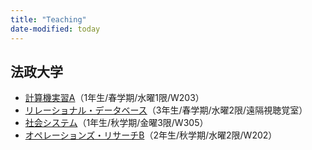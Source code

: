 ```yaml
---
title: "Teaching"
date-modified: today
---
```


## 法政大学

- [計算機実習A](https://zi-ang-liu.github.io/jb-computer-literacy)（1年生/春学期/水曜1限/W203）  
- [リレーショナル・データベース](https://zi-ang-liu.github.io/jb-database)（3年生/春学期/水曜2限/遠隔視聴覚室）
- [社会システム](https://zi-ang-liu.github.io/systems-engineering-book)（1年生/秋学期/金曜3限/W305）
- [オペレーションズ・リサーチB](https://zi-ang-liu.github.io/or-book)（2年生/秋学期/水曜2限/W202）

<!-- ## 過去の担当科目

- [プログラミング](https://zi-ang-liu.github.io/jb-c-programming/intro.html), 2021~2024
- 機械工作実習I, 2021~2024, OU
- [システム工学総合Ⅱ](https://zi-ang-liu.github.io/jb-practice-on-systems-engineering/intro.html), 2024
- [システム工学で何ができるか](https://github.com/zi-ang-liu/Slides/tree/main/An-Introduction-to-Systems-Engineering), 2024 -->

<!-- ## 公開講義

- [探索による問題解決](https://zi-ang-liu.github.io/jb-open-campus), 2025, 法政大学オープンキャンパス  -->


<!-- ## オフィスアワー

- 水曜日3限 (13:20～15:00)

## ゼミナール・PBL等

- 経営工学基礎演習（3年生/春学期）
- 経営工学ゼミナールI（4年生/春学期）
- PBL（3年生/秋学期）
- 経営工学ゼミナールII（4年生/秋学期）
- 卒業研究（4年生/年間）

## ゼミナール資料
- [Python Programming](https://ziangs-organization.gitbook.io/python/)
- [Intelligent Systems](https://zi-ang-liu.github.io/intelligent-systems/intro.html)
- [Basic Math](https://zi-ang-liu.github.io/jb-basic-math/intro.html)


## 時間割(小金井キャンパス)

| 時限    | 時間帯       |
| ------- | ------------ |
| 1時限目 | 9:00～10:40  |
| 2時限目 | 10:50～12:30 |
| 3時限目 | 13:20～15:00 |
| 4時限目 | 15:10～16:50 |
| 5時限目 | 17:00～18:40 | -->